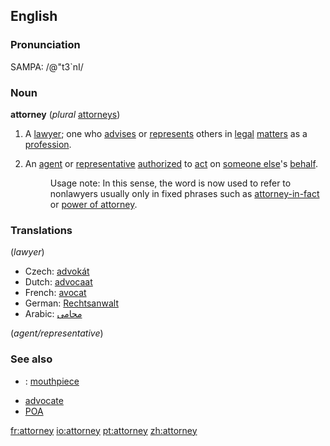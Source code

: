 ==English==

===Pronunciation===
SAMPA: /@"t3`nI/

===Noun===
'''attorney''' (''plural'' [[attorneys]])

# {{law}} A [[lawyer]]; one who [[advise]]s or [[represent]]s others in [[legal]] [[matter]]s as a [[profession]].
#An [[agent]] or [[representative]] [[authorize]]d to [[act]] on [[someone else]]'s [[behalf]].
#:Usage note:  In this sense, the word is now used to refer to nonlawyers usually only in fixed phrases such as [[attorney-in-fact]] or [[power of attorney]].

===Translations===
(''lawyer'')

*Czech: [[advokát]]
*Dutch: [[advocaat]]
*French: [[avocat]]
*German: [[Rechtsanwalt]]
*Arabic: [[محامى]]
(''agent/representative'')

===See also===
*{{slang}}: [[mouthpiece]]
*[[advocate]]
*[[POA]]

[[fr:attorney]]
[[io:attorney]]
[[pt:attorney]]
[[zh:attorney]]